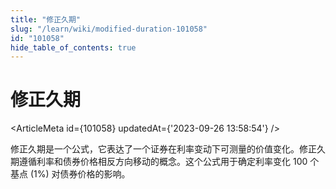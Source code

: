 ```yaml
---
title: "修正久期"
slug: "/learn/wiki/modified-duration-101058"
id: "101058"
hide_table_of_contents: true
---
```



# 修正久期

<ArticleMeta id={101058} updatedAt={'2023-09-26 13:58:54'} />
<div className='border-solid border-b border-t-0 my-4 border-[var(--ifm-color-gray-300)]' />

修正久期是一个公式，它表达了一个证券在利率变动下可测量的价值变化。修正久期遵循利率和债券价格相反方向移动的概念。这个公式用于确定利率变化 100 个基点 (1%) 对债券价格的影响。
